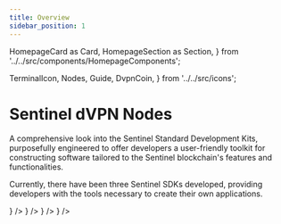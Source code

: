 ```yaml
---
title: Overview
sidebar_position: 1
---
```

  HomepageCard as Card,
  HomepageSection as Section,
} from '../../src/components/HomepageComponents';

  TerminalIcon,
  Nodes,
  Guide,
  DvpnCoin,
} from '../../src/icons';

# Sentinel dVPN Nodes

A comprehensive look into the Sentinel Standard Development Kits, purposefully engineered to offer developers a user-friendly toolkit for constructing software tailored to the Sentinel blockchain's features and functionalities.

Currently, there have been three Sentinel SDKs developed, providing developers with the tools necessary to create their own applications.

<Section id="web-sdks" hasSubSections >
  <Section>
    <Card
      title="Introduction"
      description="Introducing the dVPN Node: understanding its purpose, bandwidth sharing concept, and crucial role within the Sentinel Ecosystem"
      to="/nodes/intro"
      icon={<Nodes />}
    />
    <Card
      title="Set up a Node"
      description="Discover the process of setting up a dVPN node to contribute to the Sentinel network by sharing your bandwidth with this comprehensive step-by-step guide"
      to="/node-setup"
      icon={<Guide />}
    />
    <Card
      title="Earnings"
      description="Hosting a dVPN node incurs costs such as server expenses and electricity bills. However, these expenses can be offset through the Node Revenue System, allowing for monetization of the service"
      to="/nodes/earnings"
      icon={<DvpnCoin />}
    />
    <Card
      title="Health Check"
      description="Successfully completing the Health Check is the primary prerequisite for eligibility to earn node rewards and monetize your node. Here's a guide on how to accomplish it"
      to="/nodes/health-check"
      svgFile="/icons/health-check.svg"
    />
    <Card
      title="Stats"
      description="Discover the Sentinel Node Network through a suite of online tools tailored to provide insights into node statistics and enhance your dVPN journey with effortless navigation"
      to="/nodes/stats"
      svgFile="/icons/stats.svg"
    />
    <Card
      title="Scripts"
      description="A suite of community-developed tools designed to streamline intricate node management operations"
      to="/nodes/scripts"
      icon={<TerminalIcon />}
    />
  </Section>
</Section>
